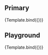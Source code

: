 
<Meta title="Atoms/IconButton" component={IconButton} argTypes={argTypes} parameters={{}} />

<Description of={IconButton} />

## Primary

<Canvas>
    <Story name="Primary" args={{
    }}>
       {Template.bind({})}
    </Story>
</Canvas>

## Playground

<Canvas isColumn>
    <Source language="jsx" story="Playground" />
    <Story inline={false} name="Playground" args={{
    }}>
       {Template.bind({})}
    </Story>
    <ArgsTable story="Playground" />
</Canvas>

